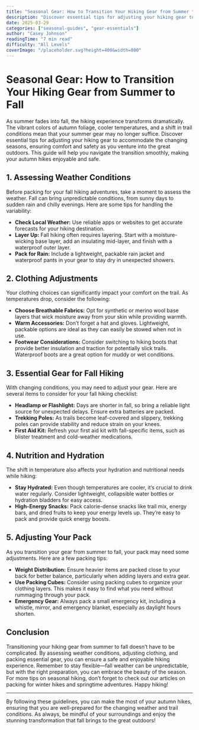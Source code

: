 ```yaml
---
title: "Seasonal Gear: How to Transition Your Hiking Gear from Summer to Fall"
description: "Discover essential tips for adjusting your hiking gear to accommodate the changing seasons, ensuring comfort and safety."
date: 2025-03-29
categories: ["seasonal-guides", "gear-essentials"]
author: "Casey Johnson"
readingTime: "7 min read"
difficulty: "All Levels"
coverImage: "/placeholder.svg?height=400&width=800"
---
```


# Seasonal Gear: How to Transition Your Hiking Gear from Summer to Fall

As summer fades into fall, the hiking experience transforms dramatically. The vibrant colors of autumn foliage, cooler temperatures, and a shift in trail conditions mean that your summer gear may no longer suffice. Discover essential tips for adjusting your hiking gear to accommodate the changing seasons, ensuring comfort and safety as you venture into the great outdoors. This guide will help you navigate the transition smoothly, making your autumn hikes enjoyable and safe.

## 1. Assessing Weather Conditions

Before packing for your fall hiking adventures, take a moment to assess the weather. Fall can bring unpredictable conditions, from sunny days to sudden rain and chilly evenings. Here are some tips for handling the variability:

- **Check Local Weather:** Use reliable apps or websites to get accurate forecasts for your hiking destination.
- **Layer Up:** Fall hiking often requires layering. Start with a moisture-wicking base layer, add an insulating mid-layer, and finish with a waterproof outer layer.
- **Pack for Rain:** Include a lightweight, packable rain jacket and waterproof pants in your gear to stay dry in unexpected showers.

## 2. Clothing Adjustments

Your clothing choices can significantly impact your comfort on the trail. As temperatures drop, consider the following:

- **Choose Breathable Fabrics:** Opt for synthetic or merino wool base layers that wick moisture away from your skin while providing warmth.
- **Warm Accessories:** Don’t forget a hat and gloves. Lightweight, packable options are ideal as they can easily be stowed when not in use.
- **Footwear Considerations:** Consider switching to hiking boots that provide better insulation and traction for potentially slick trails. Waterproof boots are a great option for muddy or wet conditions.

## 3. Essential Gear for Fall Hiking

With changing conditions, you may need to adjust your gear. Here are several items to consider for your fall hiking checklist:

- **Headlamp or Flashlight:** Days are shorter in fall, so bring a reliable light source for unexpected delays. Ensure extra batteries are packed.
- **Trekking Poles:** As trails become leaf-covered and slippery, trekking poles can provide stability and reduce strain on your knees.
- **First Aid Kit:** Refresh your first aid kit with fall-specific items, such as blister treatment and cold-weather medications.

## 4. Nutrition and Hydration

The shift in temperature also affects your hydration and nutritional needs while hiking:

- **Stay Hydrated:** Even though temperatures are cooler, it’s crucial to drink water regularly. Consider lightweight, collapsible water bottles or hydration bladders for easy access.
- **High-Energy Snacks:** Pack calorie-dense snacks like trail mix, energy bars, and dried fruits to keep your energy levels up. They’re easy to pack and provide quick energy boosts.

## 5. Adjusting Your Pack

As you transition your gear from summer to fall, your pack may need some adjustments. Here are a few packing tips:

- **Weight Distribution:** Ensure heavier items are packed close to your back for better balance, particularly when adding layers and extra gear.
- **Use Packing Cubes:** Consider using packing cubes to organize your clothing layers. This makes it easy to find what you need without rummaging through your pack.
- **Emergency Gear:** Always pack a small emergency kit, including a whistle, mirror, and emergency blanket, especially as daylight hours shorten.

## Conclusion

Transitioning your hiking gear from summer to fall doesn’t have to be complicated. By assessing weather conditions, adjusting clothing, and packing essential gear, you can ensure a safe and enjoyable hiking experience. Remember to stay flexible—fall weather can be unpredictable, but with the right preparation, you can embrace the beauty of the season. For more tips on seasonal hiking, don’t forget to check out our articles on packing for winter hikes and springtime adventures. Happy hiking!

--- 

By following these guidelines, you can make the most of your autumn hikes, ensuring that you are well-prepared for the changing weather and trail conditions. As always, be mindful of your surroundings and enjoy the stunning transformation that fall brings to the great outdoors!